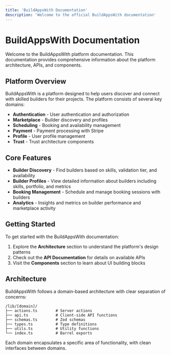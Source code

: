```yaml
---
title: 'BuildAppsWith Documentation'
description: 'Welcome to the official BuildAppsWith documentation'
---
```


# BuildAppsWith Documentation

Welcome to the BuildAppsWith platform documentation. This documentation provides comprehensive information about the platform architecture, APIs, and components.

## Platform Overview

BuildAppsWith is a platform designed to help users discover and connect with skilled builders for their projects. The platform consists of several key domains:

- **Authentication** - User authentication and authorization
- **Marketplace** - Builder discovery and profiles
- **Scheduling** - Booking and availability management
- **Payment** - Payment processing with Stripe
- **Profile** - User profile management
- **Trust** - Trust architecture components

## Core Features

- **Builder Discovery** - Find builders based on skills, validation tier, and availability
- **Builder Profiles** - View detailed information about builders including skills, portfolio, and metrics
- **Booking Management** - Schedule and manage booking sessions with builders
- **Analytics** - Insights and metrics on builder performance and marketplace activity

## Getting Started

To get started with the BuildAppsWith documentation:

1. Explore the **Architecture** section to understand the platform's design patterns
2. Check out the **API Documentation** for details on available APIs
3. Visit the **Components** section to learn about UI building blocks

## Architecture

BuildAppsWith follows a domain-based architecture with clear separation of concerns:

```
/lib/[domain]/
├── actions.ts        # Server actions
├── api.ts            # Client-side API functions
├── schemas.ts        # Zod schemas
├── types.ts          # Type definitions
├── utils.ts          # Utility functions
└── index.ts          # Barrel exports
```

Each domain encapsulates a specific area of functionality, with clean interfaces between domains.
